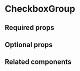 # CheckboxGroup

<ComponentDescription name="checkbox-group" />

<Preview name="checkbox-group" />

## Required props

<PropsDocs name="checkbox-group" required />

## Optional props

<PropsDocs name="checkbox-group" />

## Related components

<RelatedComponentList>
  <RelatedComponent
    title="RadioGroup"
    description="A group of Radios includes five options at most and only one can be selected at a time. Options can be listed horizontally or vertically."
    href="/components/radio/radio-group"
  />
</RelatedComponentList>
